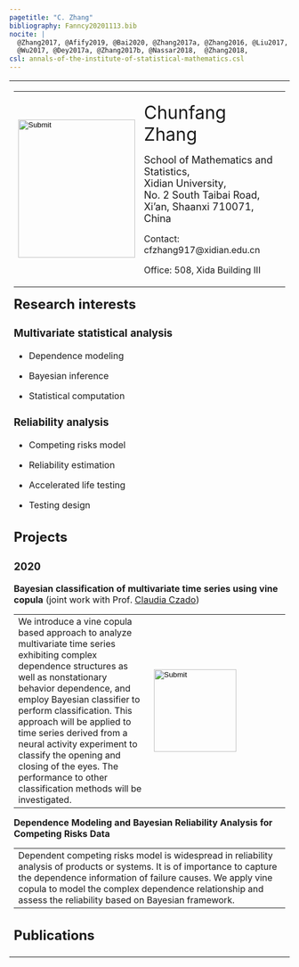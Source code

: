 ```yaml
---
pagetitle: "C. Zhang"   
bibliography: Fanncy20201113.bib
nocite: |
  @Zhang2017, @Afify2019, @Bai2020, @Zhang2017a, @Zhang2016, @Liu2017, @Dey2017, @Zhang2016a, 
  @Wu2017, @Dey2017a, @Zhang2017b, @Nassar2018,  @Zhang2018, 
csl: annals-of-the-institute-of-statistical-mathematics.csl
---
```


<table>
    <tbody>
    <tr>
      <td>
        <table width="100%" align="left" border="0" cellspacing="0" cellpadding="1" style="table-layout:fixed;">
          <colgroup>
            <col span="1" style="width: 30%;">
            <col span="1" style="width: 70%;">
          </colgroup>
        <tr>
            <td > <input type="image" src="images/Florence1.jpg" alt="Submit" width="210" height="248"> </td>
            <td> 
               <p align=left> <font size=6> Chunfang Zhang</font> </p>
               <p align=left> <font size=4> School of Mathematics and Statistics, <br>
                      Xidian University, <br> 
                      No. 2 South Taibai Road,  <br>  Xi’an, Shaanxi 710071, China </font> </a> </p>
               <p align=left>Contact: cfzhang917@xidian.edu.cn </p>
               <p align=left>Office: 508, Xida Building III </p>
            </td>
        </tr>
        </td>
      </tr>  
    </tbody>
</table>

## Research interests {.tabset} 

### Multivariate statistical analysis

- Dependence modeling

- Bayesian inference

- Statistical computation

### Reliability analysis

- Competing risks model

- Reliability estimation

- Accelerated life testing

- Testing design


## Projects  {.tabset} 

### 2020

**Bayesian classification of multivariate time series using vine copula** (joint work with Prof. [Claudia Czado](https://www.groups.ma.tum.de/statistics/personen/claudia-czado/))

---------------------------------------------------------------------- --------------------------------------------------------------------
We introduce a vine copula based approach to                           <input type="image" src="images/Figure-png-small2.png" alt="Submit" width="148" height="148">
analyze multivariate time series exhibiting complex dependence
structures as well as nonstationary behavior dependence, and employ 
Bayesian classifier to perform classification. 
This approach will be applied to time
series derived from  a neural activity experiment to 
classify the opening and closing of the eyes. The performance 
to other classification methods will be investigated.  

---------------------------------------------------------------------- --------------------------------------------------------------------

**Dependence Modeling and Bayesian Reliability Analysis for Competing Risks Data**

-------------------------------------------------------------------------------------------------------------------------------------------
Dependent competing risks model is widespread in reliability analysis  
of products or systems. It is of importance to capture the dependence information of failure causes.
We apply vine copula to model the complex dependence relationship and assess the reliability based on Bayesian framework.

-------------------------------------------------------------------------------------------------------------------------------------------


## Publications
